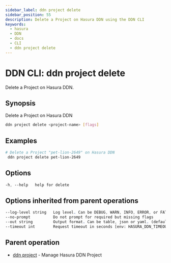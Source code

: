 ```yaml
---
sidebar_label: ddn project delete
sidebar_position: 55
description: Delete a Project on Hasura DDN using the DDN CLI
keywords:
  - hasura
  - DDN
  - docs
  - CLI
  - ddn project delete
---
```


# DDN CLI: ddn project delete

Delete a Project on Hasura DDN.

## Synopsis

Delete a Project on Hasura DDN

```bash
ddn project delete <project-name> [flags]
```

## Examples

```bash
# Delete a Project "pet-lion-2649" on Hasura DDN
 ddn project delete pet-lion-2649
```

## Options

```sass
-h, --help   help for delete
```

## Options inherited from parent operations

```sass
--log-level string   Log level. Can be DEBUG, WARN, INFO, ERROR, or FATAL. (default "INFO")
--no-prompt          Do not prompt for required but missing flags
--out string         Output format. Can be table, json or yaml. (default "table")
--timeout int        Request timeout in seconds [env: HASURA_DDN_TIMEOUT] (default 100)
```

## Parent operation

- [ddn project](/cli/commands/ddn_project) - Manage Hasura DDN Project
